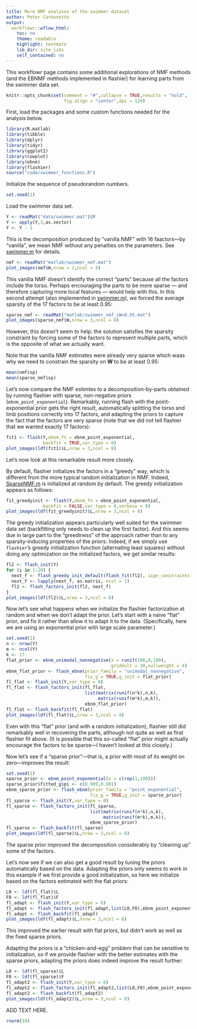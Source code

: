 ```yaml
---
title: More NMF analyses of the swimmer dataset
author: Peter Carbonetto
output:
  workflowr::wflow_html:
    toc: no
    theme: readable
    highlight: textmate
    lib_dir: site_libs
    self_contained: no
---
```


This workflowr page contains some additional explorations of NMF
methods (and the EBNMF methods implemented in flashier) for learning
parts from the swimmer data set.

```r
knitr::opts_chunk$set(comment = "#",collapse = TRUE,results = "hold",
                      fig.align = "center",dpi = 120)
```

First, load the packages and some custom functions needed for the
analysis below.

```r
library(R.matlab)
library(tibble)
library(dplyr)
library(tidyr)
library(ggplot2)
library(cowplot)
library(ebnm)
library(flashier)
source("code/swimmer_functions.R")
```

Initialize the sequence of pseudorandom numbers.

```r
set.seed(1)
```

Load the swimmer data set.

```r
Y <- readMat("data/swimmer.mat")$Y
Y <- apply(Y,3,as.vector)
Y <- Y - 1
```

This is the decomposition produced by "vanilla NMF" with 16
faactors—by "vanilla", we mean NMF without any penalties on the
parameters. See [swimmer.m][swimmer_matlab] for details.

```r
nmf <- readMat("matlab/swimmer_nmf.mat")
plot_images(nmf$W,nrow = 2,ncol = 8)
```

This vanilla NMF doesn't identify the correct "parts" because all the
factors include the torso. Perhaps encouraging the parts to be more
sparse --- and therefore capturing more local features --- would help
with this. In this second attempt (also implemented in
[swimmer.m][swimmer_matlab]), we forced the average sparsity of the 17
factors to be at least 0.95:

```r
sparse_nmf <- readMat("matlab/swimmer_nmf_sW=0.95.mat")
plot_images(sparse_nmf$W,nrow = 3,ncol = 8)
```

However, this doesn't seem to help: the solution satisfies the
sparsity constraint by forcing some of the factors to represent
multiple parts, which is the opposite of what we actually want.

Note that the vanilla NMF estimates were already very sparse which
waas why we need to constrain the sparsity on $\mathbf{W}$ to be at
least 0.95:

```r
mean(nmf$sp)
mean(sparse_nmf$sp)
```

Let's now compare the NMF estimtes to a decomposition-by-parts
obtained by running flashier with sparse, non-negative priors
(`ebnm_point_exponential`). Remarkably, running flash with the
point-exponential prior gets the right result, automatically splitting
the torso and limb positions correctly into 17 factors, and adapting
the priors to capture the fact that the factors are very sparse (note
that we did not tell flashier that we wanted exactly 17 factors):

```r
fit1 <- flash(Y,ebnm_fn = ebnm_point_exponential,
              backfit = TRUE,var_type = 0)
plot_images(ldf(fit1)$L,nrow = 3,ncol = 8)
```

Let's now look at this remarkable result more closely.

By default, flashier initializes the factors in a "greedy" way, which
is different from the more typical random initialization in NMF.
Indeed,
[SparseNMF.m](https://github.com/willwerscheid/ebnmf-paper/blob/master/matlab/sparseNMF.m)
is initialized at random by default. The greedy initialization appears as follows:

```r
fit_greedyinit <- flash(Y,ebnm_fn = ebnm_point_exponential,
              backfit = FALSE,var_type = 0,verbose = 0)
plot_images(ldf(fit_greedyinit)$L,nrow = 3,ncol = 8)
```

The greedy initialization appears particularly well suited for the swimmer data set (backfitting only needs to clean up the first factor). And this seems due in large part to the "greediness" of the approach rather than to any sparsity-inducing properties of the priors. Indeed, if we simply use `flashier`'s greedy initialization function (alternating least squares) without doing any optimization on the initialized factors, we get similar results:

```r
fl2 <- flash_init(Y)
for (i in 1:20) {
  next_f <- flash_greedy_init_default(flash_fit(fl2), sign_constraints = c(1, 1), seed = i)
  next_f <- lapply(next_f, as.matrix, ncol = 1)
  fl2 <- flash_factors_init(fl2, next_f)
}
plot_images(ldf(fl2)$L,nrow = 3,ncol = 8)
```

Now let's
see what happens when we initialize the flashier factorization at
random and when we don't adapt the prior. Let's
start with a naive "flat" prior, and fix it rather than allow it to
adapt it to the data. (Specifically, here we are using an exponential
prior with large scale parameter.)

```r
set.seed(1)
n <- nrow(Y)
m <- ncol(Y)
k <- 17
flat_prior <- ebnm_unimodal_nonnegative(x = runif(100,0,100),
                                        gridmult = 10,nullweight = 4)
ebnm_flat_prior <- flash_ebnm(prior_family = "unimodal_nonnegative",
                              fix_g = TRUE,g_init = flat_prior)
fl_flat <- flash_init(Y,var_type = 0)
fl_flat <- flash_factors_init(fl_flat,
                              list(matrix(runif(n*k),n,k),
                                   matrix(runif(m*k),m,k)),
                              ebnm_flat_prior)
fl_flat <- flash_backfit(fl_flat)
plot_images(ldf(fl_flat)$L,nrow = 3,ncol = 8)
```

Even with this "flat" prior (and with a random initialization),
flashier still did remarkably well in recovering the parts, although
not quite as well as first flashier fit above. (It is possible that
this so-called "flat" prior might actually encourage the factors to be
sparse—I haven't looked at this closely.)

Now let's see if a "sparse prior"—that is, a prior with most of its
weight on zero—improves the result:

```r
set.seed(1)
sparse_prior <- ebnm_point_exponential(x = c(rep(1,100)))
sparse_prior$fitted_g$pi <- c(0.999,0.001)
ebnm_sparse_prior <- flash_ebnm(prior_family = "point_exponential",
                                fix_g = TRUE,g_init = sparse_prior)
fl_sparse <- flash_init(Y,var_type = 0)
fl_sparse <- flash_factors_init(fl_sparse,
                                list(matrix(runif(n*k),n,k),
                                     matrix(runif(m*k),m,k)),
                                ebnm_sparse_prior)
fl_sparse <- flash_backfit(fl_sparse)
plot_images(ldf(fl_sparse)$L,nrow = 3,ncol = 8)
```

The sparse prior improved the decomposition considerably by "cleaning
up" some of the factors.

Let's now see if we can also get a good result by tuning the priors
automatically based on the data. Adapting the priors only seems to
work in this example if we first provide a good initialization, so
here we initialize based on the factors estimated with the flat
priors:

```r
L0 <- ldf(fl_flat)$L
F0 <- ldf(fl_flat)$F
fl_adapt <- flash_init(Y,var_type = 0)
fl_adapt <- flash_factors_init(fl_adapt,list(L0,F0),ebnm_point_exponential)
fl_adapt <- flash_backfit(fl_adapt)
plot_images(ldf(fl_adapt)$L,nrow = 3,ncol = 8)
```

This improved the earlier result with flat priors, but didn't work
as well as the fixed sparse priors.

Adapting the priors is a "chicken-and-egg" problem that can be
sensitive to initialization, so if we provide flashier with the better
estimates with the sparse priors, adapting the priors does indeed
improve the result further:

```r
L0 <- ldf(fl_sparse)$L
F0 <- ldf(fl_sparse)$F
fl_adapt2 <- flash_init(Y,var_type = 0)
fl_adapt2 <- flash_factors_init(fl_adapt2,list(L0,F0),ebnm_point_exponential)
fl_adapt2 <- flash_backfit(fl_adapt2)
plot_images(ldf(fl_adapt2)$L,nrow = 3,ncol = 8)
```

ADD TEXT HERE.

```r
rnorm(10)
```

[swimmer_matlab]: https://github.com/willwerscheid/ebnmf-paper/blob/master/matlab/swimmer.m
[sparsenmf]: https://github.com/willwerscheid/ebnmf-paper/blob/master/matlab/sparseNMF.m
